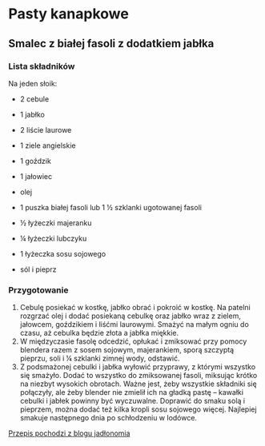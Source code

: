 # Pasty kanapkowe


## Smalec z białej fasoli z dodatkiem jabłka


### Lista składników 

Na jeden słoik:

- 2 cebule
- 1 jabłko
- 2 liście laurowe
- 1 ziele angielskie
- 1 goździk
- 1 jałowiec
- olej

- 1 puszka białej fasoli lub 1 ½ szklanki ugotowanej fasoli
- ½ łyżeczki majeranku
- ¼ łyżeczki lubczyku
- 1 łyżeczka sosu sojowego
- sól i pieprz

### Przygotowanie

1. Cebulę posiekać w kostkę, jabłko obrać i pokroić w kostkę. Na patelni rozgrzać olej i dodać posiekaną cebulkę oraz jabłko wraz z zielem, jałowcem, goździkiem i liśćmi laurowymi. Smażyć na małym ogniu do czasu, aż cebulka będzie złota a jabłka miękkie.
2. W międzyczasie fasolę odcedzić, opłukać i zmiksować przy pomocy blendera razem z sosem sojowym, majerankiem, sporą szczyptą pieprzu, soli i ¼ szklanki zimnej wody, odstawić.
3. Z podsmażonej cebulki i jabłka wyłowić przyprawy, z którymi wszystko się smażyło. Dodać to wszystko do zmiksowanej fasoli, miksując krótko na niezbyt wysokich obrotach. Ważne jest, żeby wszystkie składniki się połączyły, ale żeby blender nie zmielił ich na gładką pastę – kawałki cebulki i jabłek powinny być wyczuwalne. Doprawić do smaku solą i pieprzem, można dodać też kilka kropli sosu sojowego więcej. Najlepiej smakuje następnego dnia po schłodzeniu w lodówce.

[Przepis pochodzi z blogu jadłonomia](https://www.jadlonomia.com/przepisy/wegetarianski-smalec-z-jabkie/)
